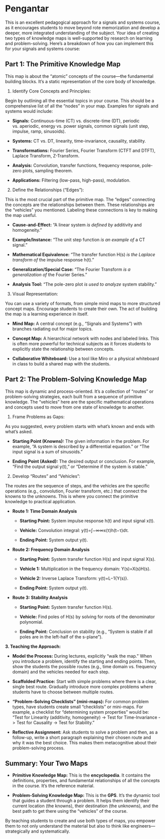 # Pengantar

This is an excellent pedagogical approach for a signals and systems course, as it encourages students to move beyond rote memorization and develop a deeper, more integrated understanding of the subject. Your idea of creating two types of knowledge maps is well-supported by research on learning and problem-solving. Here's a breakdown of how you can implement this for your signals and systems course:

## Part 1: The Primitive Knowledge Map

This map is about the "atomic" concepts of the course—the fundamental building blocks. It's a static representation of the core body of knowledge.

1. Identify Core Concepts and Principles:

Begin by outlining all the essential topics in your course. This should be a comprehensive list of all the "nodes" in your map. Examples for signals and systems would include:

- **Signals:** Continuous-time (CT) vs. discrete-time (DT), periodic vs. aperiodic, energy vs. power signals, common signals (unit step, impulse, ramp, sinusoids).
    
- **Systems:** CT vs. DT, linearity, time-invariance, causality, stability.
    
- **Transformations:** Fourier Series, Fourier Transform (CTFT and DTFT), Laplace Transform, Z-Transform.
    
- **Analysis:** Convolution, transfer functions, frequency response, pole-zero plots, sampling theorem.
    
- **Applications:** Filtering (low-pass, high-pass), modulation.
    

2. Define the Relationships ("Edges"):

This is the most crucial part of the primitive map. The "edges" connecting the concepts are the relationships between them. These relationships are the "vehicles" you mentioned. Labeling these connections is key to making the map useful.

- **Cause-and-Effect:** "A linear system _is defined by_ additivity and homogeneity."
    
- **Example/Instance:** "The unit step function _is an example of_ a CT signal."
    
- **Mathematical Equivalence:** "The transfer function H(s) _is the Laplace transform of_ the impulse response h(t)."
    
- **Generalization/Special Case:** "The Fourier Transform _is a generalization of_ the Fourier Series."
    
- **Analysis Tool:** "The pole-zero plot _is used to analyze_ system stability."
    

3. Visual Representation:

You can use a variety of formats, from simple mind maps to more structured concept maps. Encourage students to create their own. The act of building the map is a learning experience in itself.

- **Mind Map:** A central concept (e.g., "Signals and Systems") with branches radiating out for major topics.
    
- **Concept Map:** A hierarchical network with nodes and labeled links. This is often more powerful for technical subjects as it forces students to explicitly state the relationship between concepts.
    
- **Collaborative Whiteboard:** Use a tool like Miro or a physical whiteboard in class to build a shared map with the students.
    

## Part 2: The Problem-Solving Knowledge Map

This map is dynamic and process-oriented. It's a collection of "routes" or problem-solving strategies, each built from a sequence of primitive knowledge. The "vehicles" here are the specific mathematical operations and concepts used to move from one state of knowledge to another.

1. Frame Problems as Gaps:

As you suggested, every problem starts with what's known and ends with what's asked.

- **Starting Point (Knowns):** The given information in the problem. For example, "A system is described by a differential equation." or "The input signal is a sum of sinusoids."
    
- **Ending Point (Asked):** The desired output or conclusion. For example, "Find the output signal y(t)," or "Determine if the system is stable."
    

2. Develop "Routes" and "Vehicles":

The routes are the sequence of steps, and the vehicles are the specific operations (e.g., convolution, Fourier transform, etc.) that connect the knowns to the unknowns. This is where you connect the primitive knowledge to practical application.

- **Route 1: Time Domain Analysis**
    
    - **Starting Point:** System impulse response h(t) and input signal x(t).
        
    - **Vehicle:** Convolution integral: y(t)=∫−∞∞​x(τ)h(t−τ)dτ.
        
    - **Ending Point:** System output y(t).
        
- **Route 2: Frequency Domain Analysis**
    
    - **Starting Point:** System transfer function H(s) and input signal X(s).
        
    - **Vehicle 1:** Multiplication in the frequency domain: Y(s)=X(s)H(s).
        
    - **Vehicle 2:** Inverse Laplace Transform: y(t)=L−1{Y(s)}.
        
    - **Ending Point:** System output y(t).
        
- **Route 3: Stability Analysis**
    
    - **Starting Point:** System transfer function H(s).
        
    - **Vehicle:** Find poles of H(s) by solving for roots of the denominator polynomial.
        
    - **Ending Point:** Conclusion on stability (e.g., "System is stable if all poles are in the left-half of the s-plane").
        

**3. Teaching the Approach:**

- **Model the Process:** During lectures, explicitly "walk the map." When you introduce a problem, identify the starting and ending points. Then, show the students the possible routes (e.g., time domain vs. frequency domain) and the vehicles needed for each step.
    
- **Scaffolded Practice:** Start with simple problems where there is a clear, single best route. Gradually introduce more complex problems where students have to choose between multiple routes.
    
- **"Problem-Solving Checklists" (mini-maps):** For common problem types, have students create small "checklists" or mini-maps. For example, a checklist for "determining system properties" would be: "Test for Linearity (additivity, homogeneity) -> Test for Time-Invariance -> Test for Causality -> Test for Stability."
    
- **Reflective Assignment:** Ask students to solve a problem and then, as a follow-up, write a short paragraph explaining their chosen route and why it was the best choice. This makes them metacognitive about their problem-solving process.
    

## Summary: Your Two Maps

- **Primitive Knowledge Map:** This is the **encyclopedia**. It contains the definitions, properties, and fundamental relationships of all the concepts in the course. It's the reference material.
    
- **Problem-Solving Knowledge Map:** This is the **GPS**. It's the dynamic tool that guides a student through a problem. It helps them identify their current location (the knowns), their destination (the unknowns), and the best path to get there using the "vehicles" of the course.
    

By teaching students to create and use both types of maps, you empower them to not only understand the material but also to think like engineers—strategically and systematically.